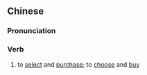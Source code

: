 {{also|选购}}
==Chinese==
{{zh-forms|s=选购}}

===Pronunciation===
{{zh-pron
|m=xuǎngòu
|c=syun2 kau3
|mn=soán-kò͘
|cat=v
}}

===Verb===
{{zh-verb}}

# to [[select]] and [[purchase]]; to [[choose]] and [[buy]]
#: {{zh-x|歡迎 您 選購！|You're welcome to '''make a purchase'''!}}